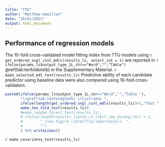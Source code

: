 ```yaml
---
title: "TTU"
author: "Matthew Hamilton"
date: "26/01/2021"
output: html_document
---
```


## Performance of regression models
<!-- Table start -->The 10-fold cross-validated model fitting index from TTU models using `r get_ordered_sngl_csnl_mdls(results_ls, select_int = 1)` are reported in `r ifelse(params_ls$output_type_1L_chr=="Word","","Table")` \@ref(tab:tenfoldolstb) in the Supplementary Material<!-- Table end -->. `r make_selected_mdl_text(results_ls)` Predictive ability of each candidate predictor using baseline data were also compared using 10-fold cross-validation.  

```r
paste0(ifelse(params_ls$output_type_1L_chr=="Word","","Table "),
       "\\@ref(tab:tenfoldglmtb) illustrates ",
       ifelse(length(get_ordered_sngl_csnl_mdls(results_ls))>1,"that ",""),
       make_ten_fold_text(results_ls)#,
       #make_random_forest_text(results_ls),
       # ifelse(length(results_ls$ttu_cs_ls$rf_seq_dscdng_chr) > 1,
       #        " (see Figure \\@ref(fig:importance)). ",
       #        "")
       ) %>% writeLines()
```

`r make_covariates_text(results_ls)`
